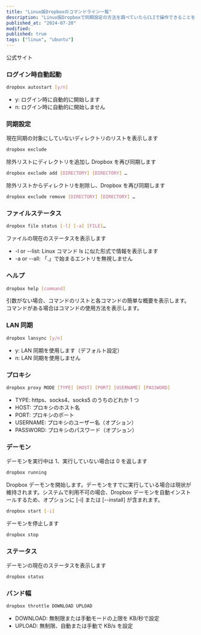 ```yaml
---
title: "Linux版Dropboxのコマンドライン一覧"
description: "Linux版Dropboxで同期設定の方法を調べていたらCLIで操作できることを知りました。"
published_at: "2024-07-20"
modified:
published: true
tags: ["linux", "ubuntu"]
---
```


公式サイト

<LinkCard url="https://help.dropbox.com/ja-jp/installs/linux-commands#commands" />

### ログイン時自動起動

```bash
dropbox autostart [y/n]
```

- y: ログイン時に自動的に開始します
- n: ログイン時に自動的に開始しません

### 同期設定

現在同期の対象にしていないディレクトリのリストを表示します

```bash
dropbox exclude
```

除外リストにディレクトリを追加し Dropbox を再び同期します

```bash
dropbox exclude add [DIRECTORY] [DIRECTORY] …
```

除外リストからディレクトリを削除し、Dropbox を再び同期します

```bash
dropbox exclude remove [DIRECTORY] [DIRECTORY] …
```

### ファイルステータス

```bash
dropbox file status [-l] [-a] [FILE]…
```

ファイルの現在のステータスを表示します

- -l or --list: Linux コマンド ls に似た形式で情報を表示します
- -a or --all: 「.」で始まるエントリを無視しません

### ヘルプ

```bash
dropbox help [command]
```

引数がない場合、コマンドのリストと各コマンドの簡単な概要を表示します。
コマンドがある場合はコマンドの使用方法を表示します。

### LAN 同期

```bash
dropbox lansync [y/n]
```

- y: LAN 同期を使用します（デフォルト設定）
- n: LAN 同期を使用しません

### プロキシ

```bash
dropbox proxy MODE [TYPE] [HOST] [PORT] [USERNAME] [PASSWORD]
```

- TYPE: https、socks4、socks5 のうちのどれか 1 つ
- HOST: プロキシのホスト名
- PORT: プロキシのポート
- USERNAME: プロキシのユーザー名（オプション）
- PASSWORD: プロキシのパスワード（オプション）

### デーモン

デーモンを実行中は 1、実行していない場合は 0 を返します

```bash
dropbox running
```

Dropbox デーモンを開始します。デーモンをすでに実行している場合は現状が維持されます。システムで利用不可の場合、Dropbox デーモンを自動インストールするため、オプションに [-i] または [--install] が含まれます。

```bash
dropbox start [-i]
```

デーモンを停止します

```bash
dropbox stop
```

### ステータス

デーモンの現在のステータスを表示します

```bash
dropbox status
```

### バンド幅

```bash
dropbox throttle DOWNLOAD UPLOAD
```

- DOWNLOAD: 無制限または手動モードの上限を KB/秒で設定
- UPLOAD: 無制限、自動または手動で KB/s を設定
